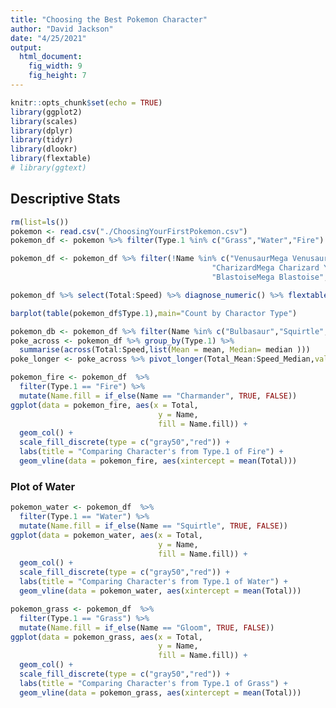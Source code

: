 ---
title: "Choosing the Best Pokemon Character"
author: "David Jackson"
date: "4/25/2021"
output: 
  html_document: 
    fig_width: 9
    fig_height: 7
---

```{r setup, include=FALSE}
knitr::opts_chunk$set(echo = TRUE)
library(ggplot2)
library(scales)
library(dplyr)
library(tidyr)
library(dlookr)
library(flextable)
# library(ggtext)
```

## Descriptive Stats

```{r}
rm(list=ls())
pokemon <- read.csv("./ChoosingYourFirstPokemon.csv") 
pokemon_df <- pokemon %>% filter(Type.1 %in% c("Grass","Water","Fire") & Generation ==1)

pokemon_df <- pokemon_df %>% filter(!Name %in% c("VenusaurMega Venusaur","CharizardMega Charizard X",
                                             "CharizardMega Charizard Y","GyaradosMega Gyarados",
                                             "BlastoiseMega Blastoise","SlowbroMega Slowbro"))

```
```{r}
pokemon_df %>% select(Total:Speed) %>% diagnose_numeric() %>% flextable()
```


```{r}
barplot(table(pokemon_df$Type.1),main="Count by Charactor Type")
```

```{r}
pokemon_db <- pokemon_df %>% filter(Name %in% c("Bulbasaur","Squirtle","Charmander") & Generation ==1)
poke_across <- pokemon_df %>% group_by(Type.1) %>%
  summarise(across(Total:Speed,list(Mean = mean, Median= median )))
poke_longer <- poke_across %>% pivot_longer(Total_Mean:Speed_Median,values_to = "Skills")
```

```{r}
pokemon_fire <- pokemon_df  %>% 
  filter(Type.1 == "Fire") %>% 
  mutate(Name.fill = if_else(Name == "Charmander", TRUE, FALSE)) 
ggplot(data = pokemon_fire, aes(x = Total, 
                                 y = Name, 
                                 fill = Name.fill)) + 
  geom_col() +
  scale_fill_discrete(type = c("gray50","red")) +
  labs(title = "Comparing Character's from Type.1 of Fire") +
  geom_vline(data = pokemon_fire, aes(xintercept = mean(Total)))
```

### Plot of Water

```{r}
pokemon_water <- pokemon_df  %>% 
  filter(Type.1 == "Water") %>% 
  mutate(Name.fill = if_else(Name == "Squirtle", TRUE, FALSE)) 
ggplot(data = pokemon_water, aes(x = Total, 
                                 y = Name, 
                                 fill = Name.fill)) + 
  geom_col() +
  scale_fill_discrete(type = c("gray50","red")) +
  labs(title = "Comparing Character's from Type.1 of Water") +
  geom_vline(data = pokemon_water, aes(xintercept = mean(Total)))
```

```{r}
pokemon_grass <- pokemon_df  %>% 
  filter(Type.1 == "Grass") %>% 
  mutate(Name.fill = if_else(Name == "Gloom", TRUE, FALSE)) 
ggplot(data = pokemon_grass, aes(x = Total, 
                                 y = Name, 
                                 fill = Name.fill)) + 
  geom_col() +
  scale_fill_discrete(type = c("gray50","red")) +
  labs(title = "Comparing Character's from Type.1 of Grass") +
  geom_vline(data = pokemon_grass, aes(xintercept = mean(Total)))
```

